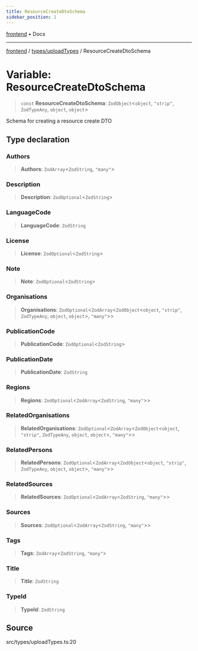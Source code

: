 ```yaml
---
title: ResourceCreateDtoSchema
sidebar_position: 1
---
```


[frontend](../../..) • Docs

***

[frontend](../../..) / [types/uploadTypes](..) / ResourceCreateDtoSchema

# Variable: ResourceCreateDtoSchema

> `const` **ResourceCreateDtoSchema**: `ZodObject`\<`object`, `"strip"`, `ZodTypeAny`, `object`, `object`\>

Schema for creating a resource create DTO

## Type declaration

### Authors

> **Authors**: `ZodArray`\<`ZodString`, `"many"`\>

### Description

> **Description**: `ZodOptional`\<`ZodString`\>

### LanguageCode

> **LanguageCode**: `ZodString`

### License

> **License**: `ZodOptional`\<`ZodString`\>

### Note

> **Note**: `ZodOptional`\<`ZodString`\>

### Organisations

> **Organisations**: `ZodOptional`\<`ZodArray`\<`ZodObject`\<`object`, `"strip"`, `ZodTypeAny`, `object`, `object`\>, `"many"`\>\>

### PublicationCode

> **PublicationCode**: `ZodOptional`\<`ZodString`\>

### PublicationDate

> **PublicationDate**: `ZodString`

### Regions

> **Regions**: `ZodOptional`\<`ZodArray`\<`ZodString`, `"many"`\>\>

### RelatedOrganisations

> **RelatedOrganisations**: `ZodOptional`\<`ZodArray`\<`ZodObject`\<`object`, `"strip"`, `ZodTypeAny`, `object`, `object`\>, `"many"`\>\>

### RelatedPersons

> **RelatedPersons**: `ZodOptional`\<`ZodArray`\<`ZodObject`\<`object`, `"strip"`, `ZodTypeAny`, `object`, `object`\>, `"many"`\>\>

### RelatedSources

> **RelatedSources**: `ZodOptional`\<`ZodArray`\<`ZodString`, `"many"`\>\>

### Sources

> **Sources**: `ZodOptional`\<`ZodArray`\<`ZodString`, `"many"`\>\>

### Tags

> **Tags**: `ZodArray`\<`ZodString`, `"many"`\>

### Title

> **Title**: `ZodString`

### TypeId

> **TypeId**: `ZodString`

## Source

src/types/uploadTypes.ts:20
